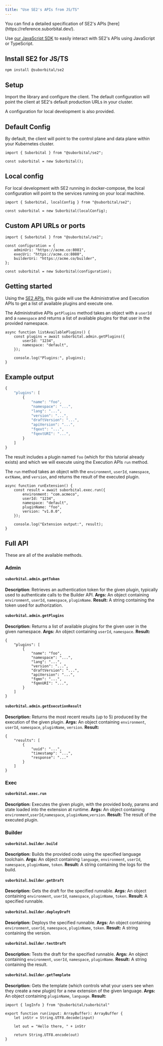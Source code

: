 ```yaml
---
title: "Use SE2's APIs from JS/TS"
---
```



<Note>
You can find a detailed specification of SE2's APIs [here](https://reference.suborbital.dev/).
</Note>

Use [our JavaScript SDK](https://github.com/suborbital/se2-node) to easily interact with SE2's APIs using JavaScript or TypeScript.

## Install SE2 for JS/TS[](#install-se2-for-jsts "Direct link to heading")

```
npm install @suborbital/se2

```

## Setup[](#setup "Direct link to heading")

Import the library and configure the client. The default configuration will point the client at SE2's default production URLs in your cluster.

A configuration for local development is also provided.

## Default Config[](#default-config "Direct link to heading")

By default, the client will point to the control plane and data plane within your Kubernetes cluster.

```
import { Suborbital } from "@suborbital/se2";

const suborbital = new Suborbital();

```

## Local config[](#local-config "Direct link to heading")

For local development with SE2 running in docker-compose, the local configuration will point to the services running on your local machine.

```
import { Suborbital, localConfig } from "@suborbital/se2";

const suborbital = new Suborbital(localConfig);

```

## Custom API URLs or ports[](#custom-api-urls-or-ports "Direct link to heading")

```
import { Suborbital } from "@suborbital/se2";

const configuration = {
    adminUri: "https://acme.co:8081",
    execUri: "https://acme.co:8080",
    builderUri: "https://acme.co/builder",
};

const suborbital = new Suborbital(configuration);

```

## Getting started[](#getting-started "Direct link to heading")

Using the [SE2 APIs](https://reference.suborbital.dev/), this guide will use the Administrative and Execution APIs to get a list of available plugins and execute one.

The Administrative APIs `getPlugins` method takes an object with a `userId` and a `namespace` and returns a list of available plugins for that user in the provided namespace.

```
async function listAvailablePlugins() {
    const plugins = await suborbital.admin.getPlugins({
        userId: "1234",
        namespace: "default",
    });

    console.log("Plugins:", plugins);
}

```

## Example output[](#example-output "Direct link to heading")

```js
{
    "plugins": [
        {
            "name": "foo",
            "namespace": "...",
            "lang": "...",
            "version": "...",
            "draftVersion": "...",
            "apiVersion": "...",
            "fqext": "...",
            "fqextURI": "...",
        }
    ]
}

```

The result includes a plugin named `foo` (which for this tutorial already exists) and which we will execute using the Execution APIs `run` method.

The `run` method takes an object with the `environment`, `userId`, `namespace`, `extName`, and `version`, and returns the result of the executed plugin.

```
async function runExtension() {
    const result = await suborbital.exec.run({
        environment: "com.acmeco",
        userId: "1234",
        namespace: "default",
        pluginName: "foo",
        version: "v1.0.0",
    });

    console.log("Extension output:", result);
}

```

## Full API[](#full-api "Direct link to heading")

These are all of the available methods.

### Admin[](#admin "Direct link to heading")

#### `suborbital.admin.getToken`[](#suborbitaladmingettoken "Direct link to heading")

**Description**: Retrieves an authentication token for the given plugin, typically used to authenticate calls to the Builder API. **Args:** An object containing `environment`, `userId`, `namespace`, `pluginName`. **Result:** A string containing the token used for authorization.

#### `suborbital.admin.getPlugins`[](#suborbitaladmingetplugins "Direct link to heading")

**Description:** Returns a list of available plugins for the given user in the given namespace. **Args:** An object containing `userId`, `namespace`. **Result:**

```
{
    "plugins": [
        {
            "name": "foo",
            "namespace": "...",
            "lang": "...",
            "version": "...",
            "draftVersion": "...",
            "apiVersion": "...",
            "fqmn": "...",
            "fqmnURI": "...",
        }
    ]
}

```

#### `suborbital.admin.getExecutionResult`[](#suborbitaladmingetexecutionresult "Direct link to heading")

**Description:** Returns the most recent results (up to 5) produced by the execution of the given plugin. **Args:** An object containing `environment`, `userId`, `namespace`, `pluginName`, `version`. **Result:**

```
{
    "results": [
        {
            "uuid": "...",
            "timestamp": "...",
            "response": "..."
        }
    ]
}

```

### Exec[](#exec "Direct link to heading")

#### `suborbital.exec.run`[](#suborbitalexecrun "Direct link to heading")

**Description:** Executes the given plugin, with the provided body, params and state loaded into the extension at runtime. **Args:** An object containing `environment`,`userId`,`namespace`, `pluginName`,`version`. **Result:** The result of the executed plugin.

### Builder[](#builder "Direct link to heading")

#### `suborbital.builder.build`[](#suborbitalbuilderbuild "Direct link to heading")

**Description:** Builds the provided code using the specified language toolchain. **Args:** An object containing `language`, `environment`, `userId`, `namespace`, `pluginName`, `token`. **Result:** A string containing the logs for the build.

#### `suborbital.builder.getDraft`[](#suborbitalbuildergetdraft "Direct link to heading")

**Description:** Gets the draft for the specified runnable. **Args:** An object containing `environment`, `userId`, `namespace`, `pluginName`, `token`. **Result:** A specified runnable.

#### `suborbital.builder.deployDraft`[](#suborbitalbuilderdeploydraft "Direct link to heading")

**Description:** Deploys the specified runnable. **Args:** An object containing `environment`, `userId`, `namespace`, `pluginName`, `token`. **Result:** A string containing the version.

#### `suborbital.builder.testDraft`[](#suborbitalbuildertestdraft "Direct link to heading")

**Description:** Tests the draft for the specified runnable. **Args:** An object containing `environment`, `userId`, `namespace`, `pluginName`. **Result:** A string containing the result.

#### `suborbital.builder.getTemplate`[](#suborbitalbuildergettemplate "Direct link to heading")

**Description:** Gets the template (which controls what your users see when they create a new plugin) for a new extension of the given language. **Args:** An object containing `pluginName`, `language`. **Result:**

```
import { logInfo } from "@suborbital/suborbital"

export function run(input: ArrayBuffer): ArrayBuffer {
    let inStr = String.UTF8.decode(input)

    let out = "Hello there, " + inStr

    return String.UTF8.encode(out)
}

```